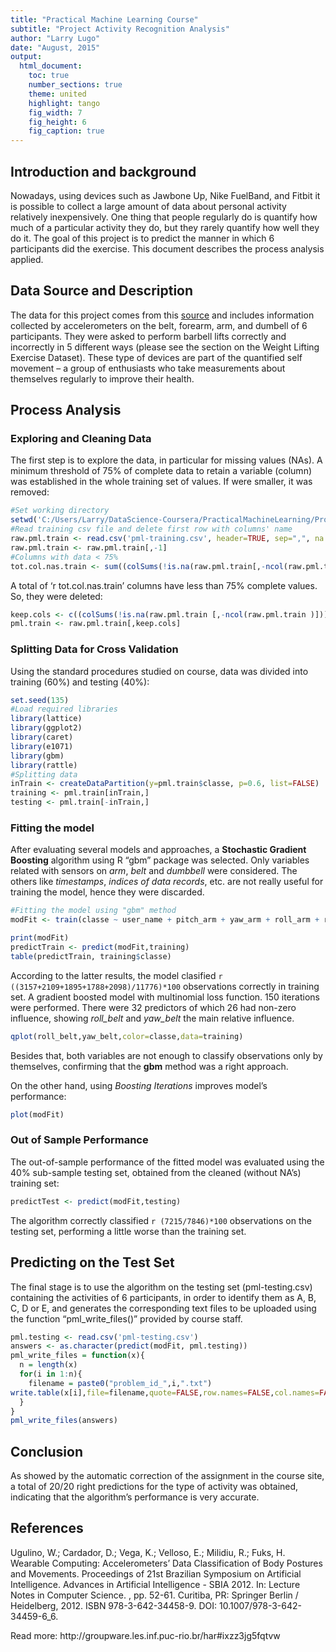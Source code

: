 ```yaml
---
title: "Practical Machine Learning Course"
subtitle: "Project Activity Recognition Analysis" 
author: "Larry Lugo"
date: "August, 2015"
output: 
  html_document:
    toc: true
    number_sections: true
    theme: united
    highlight: tango
    fig_width: 7
    fig_height: 6
    fig_caption: true
---
```


## Introduction and background
Nowadays, using devices such as Jawbone Up, Nike FuelBand, and Fitbit it is possible to collect a large amount of data about personal activity relatively inexpensively. One thing that people regularly do is quantify how much of a particular activity they do, but they rarely quantify how well they do it. 
The goal of this project is to predict the manner in which 6 participants did the exercise. This document describes the process analysis applied.

## Data Source and Description
The data for this project comes from this [source](http://groupware.les.inf.puc-rio.br/har) and includes information collected by accelerometers on the belt, forearm, arm, and dumbell of 6 participants. They were asked to perform barbell lifts correctly and incorrectly in 5 different ways (please see the section on the Weight Lifting Exercise Dataset). 
These type of devices are part of the quantified self movement – a group of enthusiasts who take measurements about themselves regularly to improve their health.

## Process Analysis

### Exploring and Cleaning Data
The first step is to explore the data, in particular for missing values (NAs). A minimum threshold of 75% of complete data to retain a variable (column) was established in the whole training set of values. If were smaller, it was removed:

```r
#Set working directory
setwd('C:/Users/Larry/DataScience-Coursera/PracticalMachineLearning/Project')
#Read training csv file and delete first row with columns' name
raw.pml.train <- read.csv('pml-training.csv', header=TRUE, sep=",", na.strings=c("NA",""))
raw.pml.train <- raw.pml.train[,-1]
#Columns with data < 75%
tot.col.nas.train <- sum((colSums(!is.na(raw.pml.train[,-ncol(raw.pml.train)])) < 0.75*nrow(raw.pml.train)))
```
A total of 'r tot.col.nas.train' columns have less than 75% complete values. So, they were deleted: 

```r
keep.cols <- c((colSums(!is.na(raw.pml.train [,-ncol(raw.pml.train )])) >= 0.75*nrow(raw.pml.train )))
pml.train <- raw.pml.train[,keep.cols]
```

### Splitting Data for Cross Validation
Using the standard procedures studied on course, data was divided into training (60%) and testing (40%):

```r
set.seed(135)
#Load required libraries
library(lattice)
library(ggplot2)
library(caret)
library(e1071)
library(gbm)
library(rattle)
#Splitting data
inTrain <- createDataPartition(y=pml.train$classe, p=0.6, list=FALSE)
training <- pml.train[inTrain,]
testing <- pml.train[-inTrain,]
```

### Fitting the model

After evaluating several models and approaches, a **Stochastic Gradient Boosting** algorithm using R "gbm" package was selected. Only variables related with sensors on *arm*, *belt* and *dumbbell* were considered. The others like *timestamps*, *indices of data records*, etc. are not really useful for training the model, hence they were discarded. 

```r
#Fitting the model using "gbm" method
modFit <- train(classe ~ user_name + pitch_arm + yaw_arm + roll_arm + roll_belt + pitch_belt + yaw_belt + gyros_belt_x + gyros_belt_y + gyros_belt_z + accel_belt_x + accel_belt_y + accel_belt_z + magnet_belt_x + magnet_belt_y + magnet_belt_z + gyros_arm_x + gyros_arm_y + gyros_arm_z + accel_arm_x + accel_arm_y + accel_arm_z + magnet_arm_x + magnet_arm_y + magnet_arm_z + roll_dumbbell + pitch_dumbbell + yaw_dumbbell, method="gbm", data=training, verbose=FALSE)
```

```r
print(modFit)
predictTrain <- predict(modFit,training)
table(predictTrain, training$classe)
```
According to the latter results, the model clasified `r ((3157+2109+1895+1788+2098)/11776)*100` observations correctly in training set. A gradient boosted model with multinomial loss function.
150 iterations were performed. There were 32 predictors of which 26 had non-zero influence, showing *roll_belt* and *yaw_belt* the main relative influence. 

```r
qplot(roll_belt,yaw_belt,color=classe,data=training)
```
Besides that, both variables are not enough to classify observations only by themselves, confirming that the **gbm** method was a right approach.

On the other hand, using *Boosting Iterations* improves model's performance:

```r
plot(modFit)
```

### Out of Sample Performance

The out-of-sample performance of the fitted model was evaluated using the 40% sub-sample testing set, obtained from the cleaned (without NA's) training set:

```r
predictTest <- predict(modFit,testing)
```
The algorithm correctly classified `r (7215/7846)*100` observations on the testing set, performing a little worse than the training set.

## Predicting on the Test Set
The final stage is to use the algorithm on the testing set (pml-testing.csv) containing the activities of 6 participants, in order to identify them as A, B, C, D or E, and generates the corresponding text files to be uploaded using the function "pml_write_files()" provided by course staff. 

```r
pml.testing <- read.csv('pml-testing.csv')
answers <- as.character(predict(modFit, pml.testing))
pml_write_files = function(x){
  n = length(x)
  for(i in 1:n){
    filename = paste0("problem_id_",i,".txt")
write.table(x[i],file=filename,quote=FALSE,row.names=FALSE,col.names=FALSE)
  }
}
pml_write_files(answers)
```

## Conclusion
As showed by the automatic correction of the assignment in the course site, a total of 20/20 right predictions for the type of activity was obtained, indicating that the algorithm's performance is very accurate.

## References
Ugulino, W.; Cardador, D.; Vega, K.; Velloso, E.; Milidiu, R.; Fuks, H. Wearable Computing: Accelerometers' Data Classification of Body Postures and Movements. Proceedings of 21st Brazilian Symposium on Artificial Intelligence. Advances in Artificial Intelligence - SBIA 2012. In: Lecture Notes in Computer Science. , pp. 52-61. Curitiba, PR: Springer Berlin / Heidelberg, 2012. ISBN 978-3-642-34458-9. DOI: 10.1007/978-3-642-34459-6_6. 

Read more: http://groupware.les.inf.puc-rio.br/har#ixzz3jg5fqtvw

